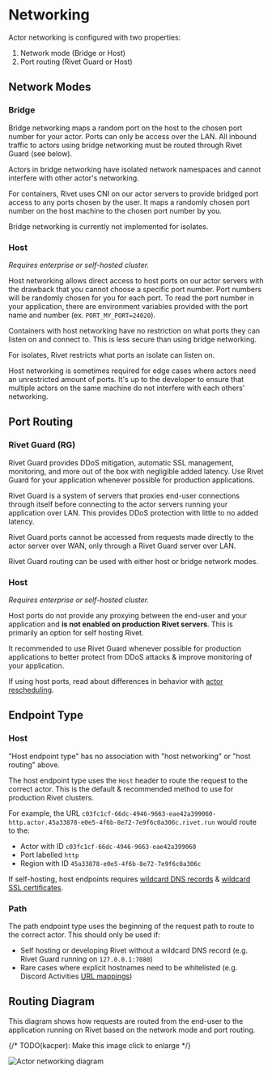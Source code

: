 
# Networking

Actor networking is configured with two properties:

1. Network mode (Bridge or Host)
2. Port routing (Rivet Guard or Host)

## Network Modes

### Bridge

Bridge networking maps a random port on the host to the chosen port number for
your actor. Ports can only be access over the LAN. All inbound traffic to actors
using bridge networking must be routed through Rivet Guard (see below).

Actors in bridge networking have isolated network namespaces and cannot
interfere with other actor's networking.

For containers, Rivet uses <Link href='https://www.cni.dev/'>CNI</Link> on our
actor servers to provide bridged port access to any ports chosen by the user. It
maps a randomly chosen port number on the host machine to the chosen port number
by you.

Bridge networking is currently not implemented for isolates.

### Host

_Requires enterprise or self-hosted cluster._

Host networking allows direct access to host ports on our actor servers with the drawback that you cannot
choose a specific port number. Port numbers will be randomly chosen for you for each port. To read the
port number in your application, there are environment variables provided with the port name and number
(ex. `PORT_MY_PORT=24020`).

Containers with host networking have no restriction on what ports they can listen on
and connect to. This is less secure than using bridge networking.

For isolates, Rivet restricts what ports an isolate can listen on.

Host networking is sometimes required for edge cases where actors need an
unrestricted amount of ports. It's up to the developer to ensure that multiple
actors on the same machine do not interfere with each others' networking.

## Port Routing

### Rivet Guard (RG)

Rivet Guard provides DDoS mitigation, automatic SSL management, monitoring, and
more out of the box with negligible added latency. Use Rivet Guard for your
application whenever possible for production applications.

Rivet Guard is a system of servers that proxies end-user connections through itself before connecting to the
actor servers running your application over LAN. This provides DDoS protection with little to no added latency.

Rivet Guard ports cannot be accessed from requests made directly to the actor server over WAN, only through a Rivet
Guard server over LAN.

Rivet Guard routing can be used with either host or bridge network modes.

### Host

_Requires enterprise or self-hosted cluster._

Host ports do not provide any proxying between the end-user and your application and **is not enabled on
production Rivet servers**. This is primarily an option for <Link href='/docs/self-hosting'>self hosting</Link> Rivet.

It recommended to use Rivet Guard whenever possible for production applications
to better protect from DDoS attacks & improve monitoring of your application.

If using host ports, read about differences in behavior with [actor rescheduling](/docs/rescheduling).

## Endpoint Type

### Host

<Note>
  "Host endpoint type" has no association with "host networking" or "host
  routing" above.
</Note>

The host endpoint type uses the `Host` header to route the request to the correct actor. This is the default & recommended method to use for production Rivet clusters.

For example, the URL `c03fc1cf-66dc-4946-9663-eae42a399060-http.actor.45a33878-e0e5-4f6b-8e72-7e9f6c0a306c.rivet.run` would route to the:

- Actor with ID `c03fc1cf-66dc-4946-9663-eae42a399060`
- Port labelled `http`
- Region with ID `45a33878-e0e5-4f6b-8e72-7e9f6c0a306c`

If self-hosting, host endpoints requires [wildcard DNS records](https://en.wikipedia.org/wiki/Wildcard_DNS_record#:~:text=A%20wildcard%20DNS%20record%20is,example.com%20.) & [wildcard SSL certificates](https://letsencrypt.org/docs/faq/#does-let-s-encrypt-issue-wildcard-certificates).

### Path

The path endpoint type uses the beginning of the request path to route to the correct actor. This should only be used if:

- Self hosting or developing Rivet without a wildcard DNS record (e.g. Rivet Guard running on `127.0.0.1:7080`)
- Rare cases where explicit hostnames need to be whitelisted (e.g. Discord Activities [URL mappings](https://discord.com/developers/docs/activities/development-guides#url-mapping))

## Routing Diagram

This diagram shows how requests are routed from the end-user to the application running on Rivet based on the
network mode and port routing.

{/* TODO(kacper): Make this image click to enlarge */}

<Image
  src={imgActorNetworking}
  alt='Actor networking diagram'
  className='max-h-full w-auto rounded object-contain'
  width={500}
  height={300}
/>
